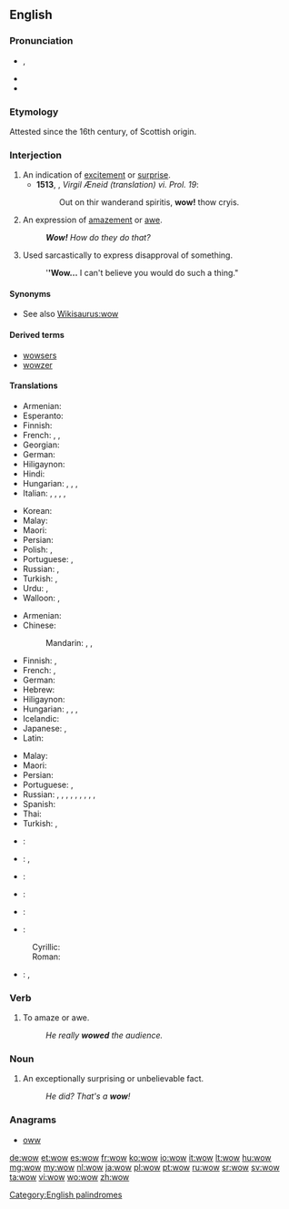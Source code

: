 ==English==
{{wikipedia}}

===Pronunciation===
* {{enPR|wou}}, {{IPA|/waʊ̯/|lang=en}}
* {{audio|en-us-wow.ogg|Audio (US)|lang=en}}
* {{rhymes|aʊ|lang=en}}

===Etymology===
Attested since the 16th century, of Scottish origin.

===Interjection===
{{en-interj}}

# An indication of [[excitement]] or [[surprise]].
#* '''1513''', {{w|Gavin Douglas}}, ''Virgil Æneid (translation) vi. Prol. 19'':
#*: Out on thir wanderand spiritis, '''wow!''' thow cryis.
# An expression of [[amazement]] or [[awe]].
#: '''''Wow!''' How do they do that?''
# Used sarcastically to express disapproval of something.
#: '''''Wow...''' I can't believe you would do such a thing."

====Synonyms====
* See also [[Wikisaurus:wow]]

====Derived terms====
* [[wowsers]]
* [[wowzer]]

====Translations====
{{trans-top|excitement}}
* Armenian: {{t|hy|ջա՜ն, հրաշալի է|tr=djan, hrashali e}}
* Esperanto: {{t|eo|ŭaŭ}}
* Finnish: {{t+|fi|vau!}}
* French: {{t+|fr|waouh}}, {{t+|fr|ouah}}, {{t+|fr|oh là là}}
* Georgian: {{t|ka|ვაშა|sc=Geor|tr=vaša}}
* German: {{t|de|Toll!}}
* Hiligaynon: {{t|hil|aba|alt=abá}}
* Hindi: {{t|hi|वाह|tr=vāh|sc=Deva}}
* Hungarian: {{t|hu|hűha!}}, {{t|hu|tyű!}}, {{t|hu|tyűha!}}, {{t|hu|ejha!}}
* Italian: {{t+|it|accipicchia}}, {{t+|it|accidenti}}, {{t|it|per tutti i diavoli}}, {{t|it|per la miseria}}, {{t+|it|incredibile}}
{{trans-mid}}
* Korean: {{t|ko|우와|tr=Uwa|sc=Kore}}
* Malay: {{t|ms|wau}}
* Maori: {{t|mi|ānana}}
* Persian: {{t+|fa|به|tr=bah|sc=fa-Arab}}
* Polish: {{t+|pl|wow!}}, {{t|pl|o rany}}
* Portuguese: {{t+|pt|uau}}, {{t|pt|uia}}
* Russian: {{t|ru|ух ты|tr=ux ty}}, {{t+|ru|вау|tr=váu|sc=Cyrl}} {{qualifier|neologism}}
* Turkish: {{t+|tr|vay}}, {{t|tr|vay canına}}
* Urdu: {{t+|ur|واہ|tr=vāh|sc=ur-Arab}}, {{t|ur|وا|tr=vā|sc=ur-Arab}}
* Walloon: {{t+|wa|oufti}}, {{t+|wa|ayayay}}
{{trans-bottom}}

{{trans-top|amazement}}
* Armenian: {{t|hy|մաման-ծաղկաման|tr=maman-çaġkaman}}
* Chinese:
*: Mandarin: {{t+|cmn|哇塞|tr=wāsài|sc=Hani}}, {{t+|cmn|哇|tr=wā|sc=Hani}}, {{t+|cmn|哎呀|tr=āiyā|sc=Hani}}
* Finnish: {{t+|fi|vau!}}, {{t|fi|o-ho!}}
* French: {{t+|fr|ouah!}}, {{t+|fr|oh!}}
* German: {{t+|de|wow}}
* Hebrew: {{t|he|ואו|tr=waw|sc=Hebr}}
* Hiligaynon: {{t|hil|aba|alt=abá}}
* Hungarian: {{t|hu|hűha!}}, {{t|hu|tyű!}}, {{t|hu|tyűha!}}, {{t|hu|ejha!}}
* Icelandic: {{t|is|vá}}
* Japanese: {{t|ja|わあ|tr=wā}}, {{t+|ja|すごい|alt=すごい！|tr=sugoi!}}
* Latin: {{t|la|hui!}}
{{trans-mid}}
* Malay: {{t|ms|wau}}
* Maori: {{t|mi|ānana}}
* Persian: {{t+|fa|به|tr=bah|sc=fa-Arab}}
* Portuguese: {{t+|pt|uau}}, {{t|pt|uia}}
* Russian: {{t+|ru|ого|tr=ogó, ohó}}, {{t|ru|ничего себе!|tr=ničevó sebé!|sc=Cyrl}}, {{t+|ru|ба|tr=ba|sc=Cyrl}}, {{t+|ru|ишь ты|tr=išʹ ty|sc=Cyrl}}, {{t+|ru|надо же|tr=nádo že|sc=Cyrl}}, {{t+|ru|обалдеть|tr=obaldétʹ|sc=Cyrl}}, {{t+|ru|вау|tr=váu|sc=Cyrl}} {{qualifier|neologism}}, {{t+|ru|здорово|tr=zdórovo|sc=Cyrl}}, {{t|ru|ух ты|tr=ux ty|sc=Cyrl}}, {{t+|ru|офигеть|tr=ofigétʹ|sc=Cyrl}}
* Spanish: {{t+|es|guao}}
* Thai: {{t|th|ว้าว|tr=waaw|sc=Thai}}
* Turkish: {{t+|tr|vay}}, {{t|tr|vay canına}}
{{trans-bottom}}

{{checktrans-top}}
* {{ttbc|nl}}: {{t+|nl|wauw!}}
* {{ttbc|fr}}: {{t+|fr|oh!}}, {{t+|fr|oh là là!}} {{t+|fr|ouah!}}
* {{ttbc|is}}: {{t|is|vá!}}
* {{ttbc|it}}: {{t|it|uao!}}
{{trans-mid}}
* {{ttbc|ro}}: {{t|ro|uau!}}
* {{ttbc|sh}}:
: Cyrillic: {{t|sh|вау}}
: Roman: {{t|sh|vau}}
* {{ttbc|es}}: {{t|es|uau|alt=¡uau!}}, {{t+|es|guau|alt=¡guau!}}
{{trans-bottom}}

===Verb===
{{en-verb}}

# {{context|informal|lang=en}} To amaze or awe.
#: ''He really '''wowed''' the audience.''

===Noun===
{{en-noun}}

# {{context|informal|lang=en}} An exceptionally surprising or unbelievable fact.
#: ''He did? That's a '''wow'''!''

===Anagrams===
* [[oww#English|oww]]

[[Category:English palindromes]]

[[de:wow]]
[[et:wow]]
[[es:wow]]
[[fr:wow]]
[[ko:wow]]
[[io:wow]]
[[it:wow]]
[[lt:wow]]
[[hu:wow]]
[[mg:wow]]
[[my:wow]]
[[nl:wow]]
[[ja:wow]]
[[pl:wow]]
[[pt:wow]]
[[ru:wow]]
[[sr:wow]]
[[sv:wow]]
[[ta:wow]]
[[vi:wow]]
[[wo:wow]]
[[zh:wow]]